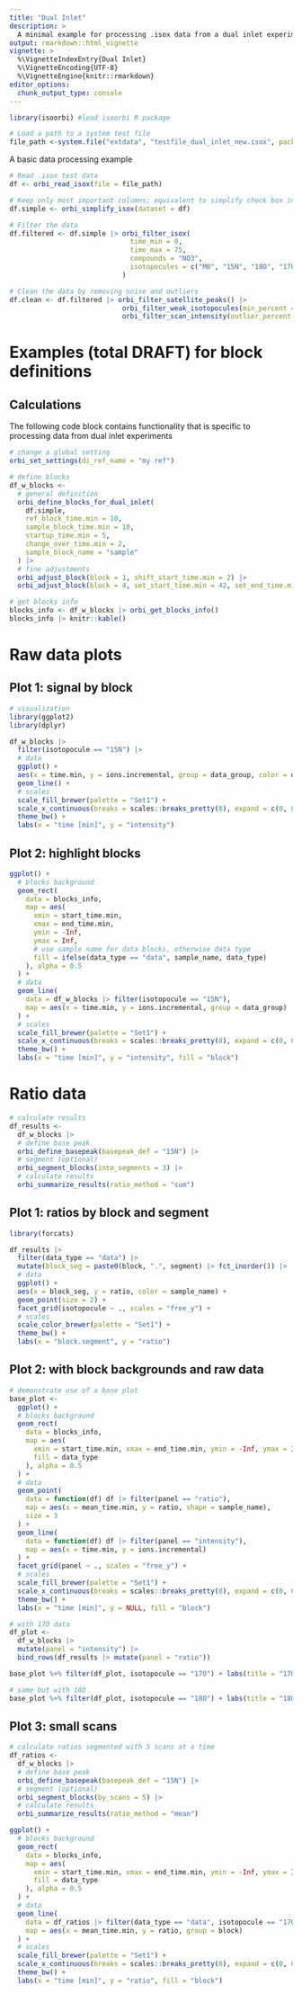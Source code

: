 ```yaml
---
title: "Dual Inlet"
description: >
  A minimal example for processing .isox data from a dual inlet experiments
output: rmarkdown::html_vignette
vignette: >
  %\VignetteIndexEntry{Dual Inlet}
  %\VignetteEncoding{UTF-8}
  %\VignetteEngine{knitr::rmarkdown}
editor_options: 
  chunk_output_type: console
---
```


```r
library(isoorbi) #load isoorbi R package

# Load a path to a system test file
file_path <-system.file("extdata", "testfile_dual_inlet_new.isox", package = "isoorbi")

```

A basic data processing example
```r

# Read .isox test data
df <- orbi_read_isox(file = file_path)

# Keep only most important columns; equivalent to simplify check box in IsoX
df.simple <- orbi_simplify_isox(dataset = df)

# Filter the data
df.filtered <- df.simple |> orbi_filter_isox(
                              time_min = 0,
                              time_max = 75,
                              compounds = "NO3",
                              isotopocules = c("M0", "15N", "18O", "17O")
                            )

# Clean the data by removing noise and outliers
df.clean <- df.filtered |> orbi_filter_satellite_peaks() |>
                            orbi_filter_weak_isotopocules(min_percent = 10) |>
                            orbi_filter_scan_intensity(outlier_percent = 10)

```


# Examples (total DRAFT) for block definitions

## Calculations

The following code block contains functionality that is specific to processing data from dual inlet experiments

```r
# change a global setting
orbi_set_settings(di_ref_name = "my ref")

# define blocks
df_w_blocks <-
  # general definition
  orbi_define_blocks_for_dual_inlet(
    df.simple,
    ref_block_time.min = 10,
    sample_block_time.min = 10,
    startup_time.min = 5,
    change_over_time.min = 2,
    sample_block_name = "sample"
  ) |> 
  # fine adjustments
  orbi_adjust_block(block = 1, shift_start_time.min = 2) |>
  orbi_adjust_block(block = 4, set_start_time.min = 42, set_end_time.min = 52)

# get blocks info
blocks_info <- df_w_blocks |> orbi_get_blocks_info()
blocks_info |> knitr::kable()
```


# Raw data plots

## Plot 1: signal by block

```r
# visualization
library(ggplot2)
library(dplyr)

df_w_blocks |> 
  filter(isotopocule == "15N") |>
  # data
  ggplot() +
  aes(x = time.min, y = ions.incremental, group = data_group, color = data_type) +
  geom_line() +
  # scales
  scale_fill_brewer(palette = "Set1") +
  scale_x_continuous(breaks = scales::breaks_pretty(8), expand = c(0, 0)) +
  theme_bw() +
  labs(x = "time [min]", y = "intensity")
```

## Plot 2: highlight blocks

```r
ggplot() +
  # blocks background
  geom_rect(
    data = blocks_info,
    map = aes(
      xmin = start_time.min,
      xmax = end_time.min,
      ymin = -Inf,
      ymax = Inf,
      # use sample name for data blocks, otherwise data type
      fill = ifelse(data_type == "data", sample_name, data_type)
    ), alpha = 0.5
  ) +
  # data
  geom_line(
    data = df_w_blocks |> filter(isotopocule == "15N"),
    map = aes(x = time.min, y = ions.incremental, group = data_group)
  ) +
  # scales
  scale_fill_brewer(palette = "Set1") +
  scale_x_continuous(breaks = scales::breaks_pretty(8), expand = c(0, 0)) +
  theme_bw() +
  labs(x = "time [min]", y = "intensity", fill = "block")
```

# Ratio data

```r
# calculate results
df_results <- 
  df_w_blocks |>
  # define base peak
  orbi_define_basepeak(basepeak_def = "15N") |> 
  # segment (optional)
  orbi_segment_blocks(into_segments = 3) |>
  # calculate results
  orbi_summarize_results(ratio_method = "sum")
```

## Plot 1: ratios by block and segment

```r
library(forcats)

df_results |>
  filter(data_type == "data") |>
  mutate(block_seg = paste0(block, ".", segment) |> fct_inorder()) |>
  # data
  ggplot() +
  aes(x = block_seg, y = ratio, color = sample_name) +
  geom_point(size = 2) +
  facet_grid(isotopocule ~ ., scales = "free_y") +
  # scales
  scale_color_brewer(palette = "Set1") +
  theme_bw() +
  labs(x = "block.segment", y = "ratio")
```

## Plot 2: with block backgrounds and raw data

```r
# demonstrate use of a base plot
base_plot <-
  ggplot() +
  # blocks background
  geom_rect(
    data = blocks_info,
    map = aes(
      xmin = start_time.min, xmax = end_time.min, ymin = -Inf, ymax = Inf,
      fill = data_type
    ), alpha = 0.5
  ) +
  # data
  geom_point(
    data = function(df) df |> filter(panel == "ratio"),
    map = aes(x = mean_time.min, y = ratio, shape = sample_name),
    size = 3
  ) +
  geom_line(
    data = function(df) df |> filter(panel == "intensity"),
    map = aes(x = time.min, y = ions.incremental)
  ) +
  facet_grid(panel ~ ., scales = "free_y") +
  # scales
  scale_fill_brewer(palette = "Set1") +
  scale_x_continuous(breaks = scales::breaks_pretty(8), expand = c(0, 0)) +
  theme_bw() +
  labs(x = "time [min]", y = NULL, fill = "block")

# with 17O data
df_plot <-
  df_w_blocks |>
  mutate(panel = "intensity") |>
  bind_rows(df_results |> mutate(panel = "ratio"))

base_plot %+% filter(df_plot, isotopocule == "17O") + labs(title = "17O/15N")
```

```r
# same but with 18O
base_plot %+% filter(df_plot, isotopocule == "18O") + labs(title = "18O/15N")
```

## Plot 3: small scans

```r
# calculate ratios segmented with 5 scans at a time
df_ratios <- 
  df_w_blocks |>
  # define base peak
  orbi_define_basepeak(basepeak_def = "15N") |> 
  # segment (optional)
  orbi_segment_blocks(by_scans = 5) |>
  # calculate results
  orbi_summarize_results(ratio_method = "mean")
```

```r
ggplot() +
  # blocks background
  geom_rect(
    data = blocks_info,
    map = aes(
      xmin = start_time.min, xmax = end_time.min, ymin = -Inf, ymax = Inf,
      fill = data_type
    ), alpha = 0.5
  ) +
  # data
  geom_line(
    data = df_ratios |> filter(data_type == "data", isotopocule == "17O"),
    map = aes(x = mean_time.min, y = ratio, group = block)
  ) +
  # scales
  scale_fill_brewer(palette = "Set1") +
  scale_x_continuous(breaks = scales::breaks_pretty(8), expand = c(0, 0)) +
  theme_bw() +
  labs(x = "time [min]", y = "ratio", fill = "block")
```


